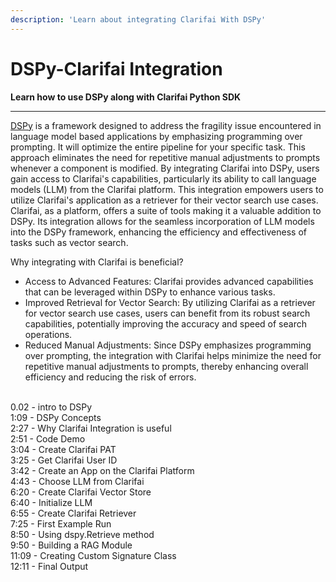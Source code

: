 ```yaml
---
description: 'Learn about integrating Clarifai With DSPy'
---
```


# DSPy-Clarifai Integration
**Learn how to use DSPy along with Clarifai Python SDK**
<hr />

[DSPy](https://dspy-docs.vercel.app/docs/intro) is a framework designed to address the fragility issue encountered in language model based applications by emphasizing programming over prompting. It will optimize the entire pipeline for your specific task. This approach eliminates the need for repetitive manual adjustments to prompts whenever a component is modified.  By integrating Clarifai into DSPy, users gain access to Clarifai's capabilities, particularly its ability to call language models (LLM) from the Clarifai platform. This integration empowers users to utilize Clarifai's application as a retriever for their vector search use cases. Clarifai, as a platform, offers a suite of tools making it a valuable addition to DSPy. Its integration allows for the seamless incorporation of LLM models into the DSPy framework, enhancing the efficiency and effectiveness of tasks such as vector search.



Why integrating with Clarifai is beneficial?
* Access to Advanced Features: Clarifai provides advanced capabilities that can be leveraged within DSPy to enhance various tasks.
* Improved Retrieval for Vector Search: By utilizing Clarifai as a retriever for vector search use cases, users can benefit from its robust search capabilities, potentially improving the accuracy and speed of search operations.
* Reduced Manual Adjustments: Since DSPy emphasizes programming over prompting, the integration with Clarifai helps minimize the need for repetitive manual adjustments to prompts, thereby enhancing overall efficiency and reducing the risk of errors.


<ReactPlayer playing controls url='https://youtu.be/NxFj8Vv0fWY?si=656HHrGaUus13_RY'/>
<br />
0.02 - intro to DSPy
<br />
1:09 - DSPy Concepts
<br />
2:27 - Why Clarifai Integration is useful
<br />
2:51 - Code Demo
<br />
3:04 - Create Clarifai PAT
<br />
3:25 - Get Clarifai User ID
<br />
3:42 - Create an App on the Clarifai Platform
<br />
4:43 - Choose LLM from Clarifai
<br />
6:20 - Create Clarifai Vector Store
<br />
6:40 - Initialize LLM
<br />
6:55 - Create Clarifai Retriever
<br />
7:25 - First Example Run
<br />
8:50 - Using dspy.Retrieve method
<br />
9:50 - Building a RAG Module
<br />
11:09 - Creating Custom Signature Class
<br />
12:11 - Final Output